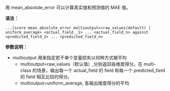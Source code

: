 用 mean_absolute_error 可以计算真实值和预测值的 MAE 值。

**语法：**

```
...|score mean_absolute_error multioutput=<raw_values(default) | uniform_average> <actual_field__1> ... <actual_field_n> against <predicted_field_1> ... <predicted_field_n>
```

**参数说明：**

- multioutput 用来指定若干单个变量损失以何种方式被平均
  - multioutput=raw_values（默认值）,分别返回各维度得分。在 multi-class 的场景，输出每一个 actual_field 的 field 和每一个 predicted_field 的 field 相互比较的得分。
  - multioutput=uniform_average, 各输出维度得分的平均
